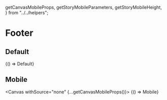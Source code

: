 
  getCanvasMobileProps,
  getStoryMobileParameters,
  getStoryMobileHeight,
} from "../../helpers";


<Meta title="Components/Footer" />

# Footer

## Default

<Canvas withSource="close">
  <Story name="Default" parameters={{ chromatic: { delay: 2000 } }}>
    {() => Default}
  </Story>
</Canvas>

## Mobile

<Canvas withSource="none" {...getCanvasMobileProps()}>
  <Story name="Mobile" parameters={getStoryMobileParameters()} height={getStoryMobileHeight()}>
    {() => Mobile}
  </Story>
</Canvas>
